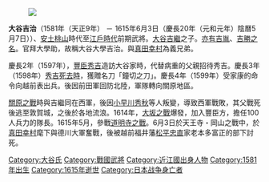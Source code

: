 {{Japanese|japanese=大谷吉治|kana=おおたに よしはる|romaji=Ōtani Yoshiharu}}
[[File:Ohtani_Yoshikatsu.jpg|]]

'''大谷吉治'''（1581年（天正9年） － 1615年6月3日（慶長20年（元和元年）陰曆5月7日））、[[安土桃山|安土桃山]]時代至[[江戶時代|江戶時代]]前期武將。[[大谷吉繼|大谷吉繼]]之子。[[亦有吉胤|亦有吉胤]]、[[吉勝之名|吉勝之名]]。官拜大學助，故稱大谷大學吉治。與[[真田幸村|真田幸村]]為義兄弟。

慶長2年（1597年），[[豐臣秀吉|豐臣秀吉]]造訪大谷家時，代替病重的父親招待秀吉。慶長3年（1598年）[[秀吉死去時|秀吉死去時]]，獲贈名刀「鐘切之刀」。慶長4年（1599年）受家康的命令向越前表出兵。後因前田軍回防北陸，軍隊轉向關原地區。

[[關原之戰|關原之戰]]時與吉繼同在西軍，後因[[小早川秀秋|小早川秀秋]]等人叛變，導致西軍戰敗，其父戰死後逃至敦賀城，之後於各地流浪。1614年，[[大坂之戰|大坂之戰]]爆發，加入豐臣方，擔任100人兵力的隊長。1615年5月，參戰[[道明寺之戰|道明寺之戰]]。6月3日於天王寺・岡山之戰中，於[[真田幸村|真田幸村]]麾下與德川大軍奮戰，後被越前福井藩[[松平忠直|松平忠直]]家老本多富正的部下討死。

{{DEFAULTSORT:Ootani Yoshiharu}}

[[Category:大谷氏|Category:大谷氏]]
[[Category:戰國武將|Category:戰國武將]]
[[Category:近江國出身人物|Category:近江國出身人物]]
[[Category:1581年出生|Category:1581年出生]]
[[Category:1615年逝世|Category:1615年逝世]]
[[Category:日本战争身亡者|Category:日本战争身亡者]]